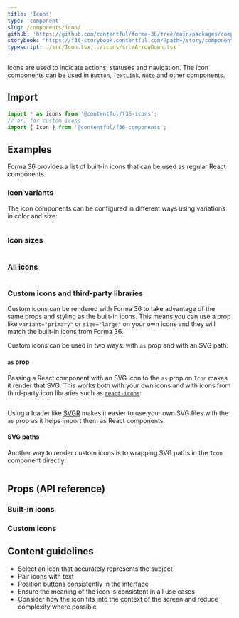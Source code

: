 ```yaml
---
title: 'Icons'
type: 'component'
slug: /components/icon/
github: 'https://github.com/contentful/forma-36/tree/main/packages/components/icon'
storybook: 'https://f36-storybook.contentful.com/?path=/story/components-icon--default'
typescript: ./src/Icon.tsx,../icons/src/ArrowDown.tsx
---
```


Icons are used to indicate actions, statuses and navigation. The icon components can be used in `Button`, `TextLink`, `Note` and other components.

## Import

```js static=true
import * as icons from '@contentful/f36-icons';
// or, for custom icons
import { Icon } from '@contentful/f36-components';
```

## Examples

Forma 36 provides a list of built-in icons that can be used as regular React components.

### Icon variants

The icon components can be configured in different ways using variations in color and size:

```jsx file=./examples/IconVariantsExample.tsx

```

### Icon sizes

```jsx file=./examples/IconSizesExample.tsx

```

### All icons

```jsx file=./examples/AllIconsExample.tsx

```

### Custom icons and third-party libraries

Custom icons can be rendered with Forma 36 to take advantage of the same props and styling as the built-in icons. This means you can use a prop like `variant="primary"` or `size="large"` on your own icons and they will match the built-in icons from Forma 36.

Custom icons can be used in two ways: with `as` prop and with an SVG path.

#### `as` prop

Passing a React component with an SVG icon to the `as` prop on `Icon` makes it render that SVG. This works both with your own icons and with icons from third-party icon libraries such as [`react-icons`](https://react-icons.github.io/react-icons):

```jsx file=./examples/IconAsPropExample.tsx

```

Using a loader like [SVGR](https://react-svgr.com/) makes it easier to use your own SVG files with the `as` prop as it helps import them as React components.

#### SVG paths

Another way to render custom icons is to wrapping SVG paths in the `Icon` component directly:

```jsx file=./examples/IconWithSVGExample.tsx

```

## Props (API reference)

### Built-in icons

<PropsTable of="ArrowDown" />

### Custom icons

<PropsTable of="Icon" />

## Content guidelines

- Select an icon that accurately represents the subject
- Pair icons with text
- Position buttons consistently in the interface
- Ensure the meaning of the icon is consistent in all use cases
- Consider how the icon fits into the context of the screen and reduce complexity where possible
